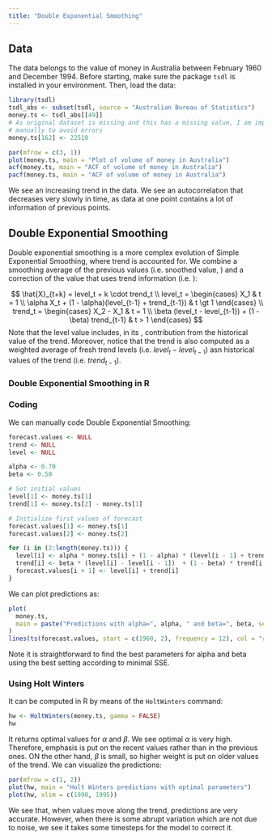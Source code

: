 ```yaml
---
title: "Double Exponential Smoothing"
---
```


## Data

The data belongs to the value of money in Australia between February 1960 and December 1994. Before starting, make sure the package `tsdl` is installed in your environment. Then, load the data:

```r
library(tsdl)
tsdl_abs <- subset(tsdl, source = "Australian Bureau of Statistics")
money.ts <- tsdl_abs[[49]]
# As original dataset is missing and this has a missing value, I am imputing it
# manually to avoid errors
money.ts[162] <- 22510

par(mfrow = c(3, 1))
plot(money.ts, main = "Plot of volume of money in Australia")
acf(money.ts, main = "ACF of volume of money in Australia")
pacf(money.ts, main = "ACF of volume of money in Australia")
```

We see an increasing trend in the data. We see an autocorrelation that decreases very slowly in time, as data at one point contains a lot of information of previous points.

## Double Exponential Smoothing

Double exponential smoothing is a more complex evolution of Simple Exponential Smoothing, where trend is accounted for. We combine a smoothing average of the previous values (i.e. snoothed value, \textit{level}) and a correction of the value that uses trend information (i.e. \textit{trend}):

$$
\hat{X}_{t+k} = level_t + k \cdot trend_t \\
level_t = \begin{cases}
X_1 & t = 1 \\
\alpha X_t + (1 - \alpha)(level_{t-1} + trend_{t-1}) & t \gt 1
\end{cases} \\
trend_t = \begin{cases}
X_2 - X_1 & t = 1 \\
\beta (level_t - level_{t-1}) + (1 - \beta) trend_{t-1} & t > 1
\end{cases}
$$
Note that the level value includes, in its \textit{historical value term}, contribution from the historical value of the trend. Moreover, notice that the trend is also computed as a weighted average of fresh trend levels (i.e. $level_t - level_{t-1}$) asn historical values of the trend (i.e. $trend_{t-1}$).

### Double Exponential Smoothing in R

### Coding

We can manually code Double Exponential Smoothing:

```r
forecast.values <- NULL
trend <- NULL
level <- NULL

alpha <- 0.70
beta <- 0.50

# Set initial values
level[1] <- money.ts[1]
trend[1] <- money.ts[2] - money.ts[1]

# Initialize first values of forecast
forecast.values[1] <- money.ts[1]
forecast.values[2] <- money.ts[2]

for (i in (2:length(money.ts))) {
  level[i] <- alpha * money.ts[i] + (1 - alpha) * (level[i - 1] + trend[i - 1])
  trend[i] <- beta * (level[i] - level[i - 1])  + (1 - beta) * trend[i - 1]
  forecast.values[i + 1] <- level[i] + trend[i]
}
```

We can plot predictions as:

```r
plot(
  money.ts,
  main = paste("Predictions with alpha=", alpha, " and beta=", beta, sep = "")
)
lines(ts(forecast.values, start = c(1960, 2), frequency = 12), col = "red")
```

Note it is straightforward to find the best parameters for alpha and beta using the best setting according to minimal SSE.

### Using Holt Winters

It can be computed in R by means of the `HoltWinters` command:

```r
hw <- HoltWinters(money.ts, gamma = FALSE)
hw
```

It returns optimal values for $\alpha$ and $\beta$. We see optimal $\alpha$ is very high. Therefore, emphasis is put on the recent values rather than in the previous ones. ON the other hand, $\beta$ is small, so higher weight is put on older values of the trend. We can visualize the predictions:

```r
par(mfrow = c(1, 2))
plot(hw, main = "Holt Winters predictions with optimal parameters")
plot(hw, xlim = c(1990, 1995))
```

We see that, when values move along the trend, predictions are very accurate. However, when there is some abrupt variation which are not due to noise, we see it takes some timesteps for the model to correct it.
